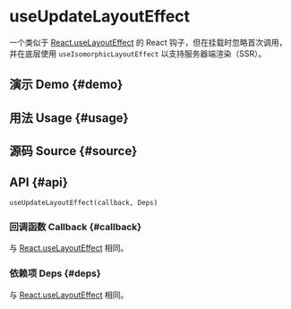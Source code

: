 # useUpdateLayoutEffect


<HooksType category="Lifecycle" />

一个类似于 [React.useLayoutEffect](https://react.dev/reference/react/useLayoutEffect) 的 React 钩子，但在挂载时忽略首次调用，并在底层使用 `useIsomorphicLayoutEffect` 以支持服务器端渲染（SSR）。

## 演示 Demo \{#demo}


<App />

## 用法 Usage \{#usage}



## 源码 Source \{#source}


<Source />

## API \{#api}

```tsx
useUpdateLayoutEffect(callback, Deps)
```

### 回调函数 Callback \{#callback}

与 [React.useLayoutEffect](https://react.dev/reference/react/useLayoutEffect) 相同。

### 依赖项 Deps \{#deps}

与 [React.useLayoutEffect](https://react.dev/reference/react/useLayoutEffect) 相同。
